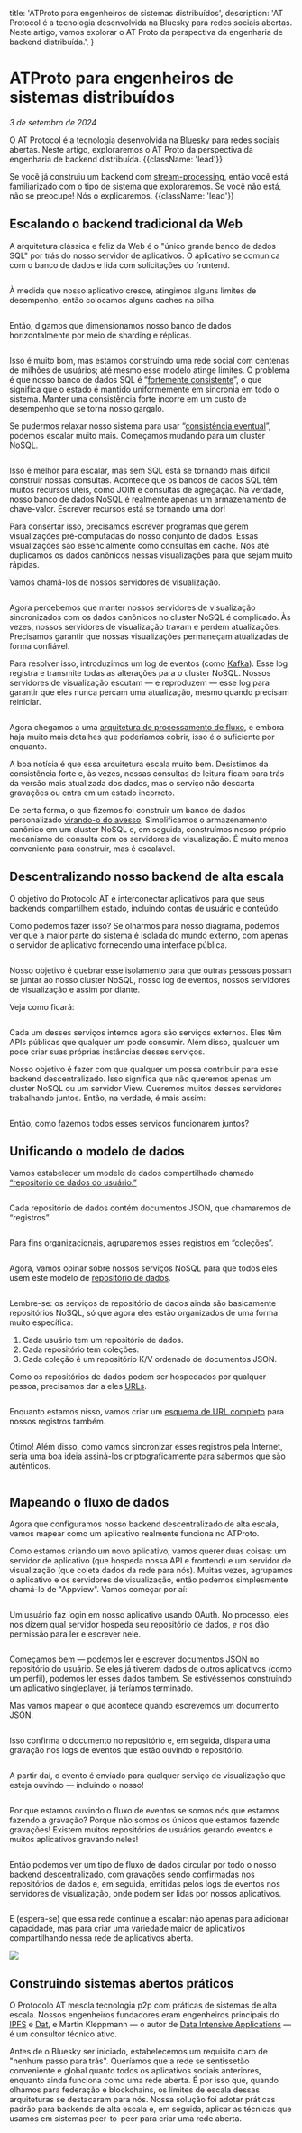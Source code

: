 
  title: 'ATProto para engenheiros de sistemas distribuídos',
  description:
    'AT Protocol é a tecnologia desenvolvida na Bluesky para redes sociais abertas. Neste artigo, vamos explorar o AT Proto da perspectiva da engenharia de backend distribuída.',
}

# ATProto para engenheiros de sistemas distribuídos

*3 de setembro de 2024*

O AT Protocol é a tecnologia desenvolvida na [Bluesky](https://bsky.app) para redes sociais abertas. Neste artigo, exploraremos o AT Proto da perspectiva da engenharia de backend distribuída. {{className: 'lead'}}

Se você já construiu um backend com [stream-processing](https://milinda.pathirage.org/kappa-architecture.com/), então você está familiarizado com o tipo de sistema que exploraremos. Se você não está, não se preocupe! Nós o explicaremos. {{className: 'lead'}}

## Escalando o backend tradicional da Web

A arquitetura clássica e feliz da Web é o "único grande banco de dados SQL" por trás do nosso servidor de aplicativos. O aplicativo se comunica com o banco de dados e lida com solicitações do frontend.

<Container>
<Image src={image1} alt="" className="w-full dark:invert max-w-md mx-auto" />
</Container>

À medida que nosso aplicativo cresce, atingimos alguns limites de desempenho, então colocamos alguns caches na pilha.

<Container>
<Image src={image2} alt="" className="w-full dark:invert max-w-2xl mx-auto" />
</Container>

Então, digamos que dimensionamos nosso banco de dados horizontalmente por meio de sharding e réplicas.

<Container>
<Image src={image3} alt="" className="w-full dark:invert max-w-xl mx-auto" />
</Container>

Isso é muito bom, mas estamos construindo uma rede social com centenas de milhões de usuários; até mesmo esse modelo atinge limites. O problema é que nosso banco de dados SQL é “[fortemente consistente](https://en.wikipedia.org/wiki/Strong_consistency)”, o que significa que o estado é mantido uniformemente em sincronia em todo o sistema. Manter uma consistência forte incorre em um custo de desempenho que se torna nosso gargalo.

Se pudermos relaxar nosso sistema para usar “[consistência eventual](https://en.wikipedia.org/wiki/Eventual_consistency)”, podemos escalar muito mais. Começamos mudando para um cluster NoSQL.

<Container>
<Image src={image4} alt="" className="w-full dark:invert max-w-lg mx-auto" />
</Container>

Isso é melhor para escalar, mas sem SQL está se tornando mais difícil construir nossas consultas. Acontece que os bancos de dados SQL têm muitos recursos úteis, como JOIN e consultas de agregação. Na verdade, nosso banco de dados NoSQL é realmente apenas um armazenamento de chave-valor. Escrever recursos está se tornando uma dor!

Para consertar isso, precisamos escrever programas que gerem visualizações pré-computadas do nosso conjunto de dados. Essas visualizações são essencialmente como consultas em cache. Nós até duplicamos os dados canônicos nessas visualizações para que sejam muito rápidas.

Vamos chamá-los de nossos servidores de visualização.

<Container>
<Image src={image5} alt="" className="w-full dark:invert" />
</Container>

Agora percebemos que manter nossos servidores de visualização sincronizados com os dados canônicos no cluster NoSQL é complicado. Às vezes, nossos servidores de visualização travam e perdem atualizações. Precisamos garantir que nossas visualizações permaneçam atualizadas de forma confiável.

Para resolver isso, introduzimos um log de eventos (como [Kafka](https://kafka.apache.org/)). Esse log registra e transmite todas as alterações para o cluster NoSQL. Nossos servidores de visualização escutam &mdash; e reproduzem &mdash; esse log para garantir que eles nunca percam uma atualização, mesmo quando precisam reiniciar.

<Container>
<Image src={image6} alt="" className="w-full dark:invert" />
</Container>

Agora chegamos a uma [arquitetura de processamento de fluxo](https://milinda.pathirage.org/kappa-architecture.com/), e embora haja muito mais detalhes que poderíamos cobrir, isso é o suficiente por enquanto.

A boa notícia é que essa arquitetura escala muito bem. Desistimos da consistência forte e, às vezes, nossas consultas de leitura ficam para trás da versão mais atualizada dos dados, mas o serviço não descarta gravações ou entra em um estado incorreto.

De certa forma, o que fizemos foi construir um banco de dados personalizado [virando-o do avesso](https://www.youtube.com/watch?v=fU9hR3kiOK0). Simplificamos o armazenamento canônico em um cluster NoSQL e, em seguida, construímos nosso próprio mecanismo de consulta com os servidores de visualização. É muito menos conveniente para construir, mas é escalável.

## Descentralizando nosso backend de alta escala

O objetivo do Protocolo AT é interconectar aplicativos para que seus backends compartilhem estado, incluindo contas de usuário e conteúdo.

Como podemos fazer isso? Se olharmos para nosso diagrama, podemos ver que a maior parte do sistema é isolada do mundo externo, com apenas o servidor de aplicativo fornecendo uma interface pública.

<Container>
<Image src={image7} alt="" className="w-full dark:invert" />
</Container>

Nosso objetivo é quebrar esse isolamento para que outras pessoas possam se juntar ao nosso cluster NoSQL, nosso log de eventos, nossos servidores de visualização e assim por diante.

Veja como ficará:

<Container>
<Image src={image8} alt="" className="w-full dark:invert" />
</Container>

Cada um desses serviços internos agora são serviços externos. Eles têm APIs públicas que qualquer um pode consumir. Além disso, qualquer um pode criar suas próprias instâncias desses serviços.

Nosso objetivo é fazer com que qualquer um possa contribuir para esse backend descentralizado. Isso significa que não queremos apenas um cluster NoSQL ou um servidor View. Queremos muitos desses servidores trabalhando juntos. Então, na verdade, é mais assim:

<Container><Image src={image9} alt="" className="w-full dark:invert" />
</Container>

Então, como fazemos todos esses serviços funcionarem juntos?

## Unificando o modelo de dados

Vamos estabelecer um modelo de dados compartilhado chamado [“repositório de dados do usuário.”](/guides/data-repos)

<Container>
<Image src={image10} alt="" className="w-full dark:invert max-w-72 mx-auto" />
</Container>

Cada repositório de dados contém documentos JSON, que chamaremos de “registros”.

<Container>
<Image src={image11} alt="" className="w-full dark:invert max-w-lg mx-auto" />
</Container>

Para fins organizacionais, agruparemos esses registros em “coleções”.

<Container>
<Image src={image12} alt="" className="w-full dark:invert max-w-lg mx-auto" />
</Container>

Agora, vamos opinar sobre nossos serviços NoSQL para que todos eles usem este modelo de [repositório de dados](/guides/data-repos).

<Container>
<Image src={image13} alt="" className="w-full dark:invert" />
</Container>

Lembre-se: os serviços de repositório de dados ainda são basicamente repositórios NoSQL, só que agora eles estão organizados de uma forma muito específica:

1. Cada usuário tem um repositório de dados.
2. Cada repositório tem coleções.
3. Cada coleção é um repositório K/V ordenado de documentos JSON.

Como os repositórios de dados podem ser hospedados por qualquer pessoa, precisamos dar a eles [URLs](/specs/at-uri-scheme).

<Container>
<Image src={image14} alt="" className="w-full dark:invert max-w-72 mx-auto" />
</Container>

Enquanto estamos nisso, vamos criar um [esquema de URL completo](/specs/at-uri-scheme) para nossos registros também.

<Container>
<Image src={image15} alt="" className="w-full dark:invert max-w-lg mx-auto" />
</Container>

Ótimo! Além disso, como vamos sincronizar esses registros pela Internet, seria uma boa ideia assiná-los criptograficamente para sabermos que são autênticos.

<Container>
<Image src={image16} alt="" className="w-full dark:invert max-w-lg mx-auto" />
</Container>

## Mapeando o fluxo de dados

Agora que configuramos nosso backend descentralizado de alta escala, vamos mapear como um aplicativo realmente funciona no ATProto.

Como estamos criando um novo aplicativo, vamos querer duas coisas: um servidor de aplicativo (que hospeda nossa API e frontend) e um servidor de visualização (que coleta dados da rede para nós). Muitas vezes, agrupamos o aplicativo e os servidores de visualização, então podemos simplesmente chamá-lo de "Appview". Vamos começar por aí:

<Container>
<Image src={image17} alt="" className="w-full dark:invert max-w-md mx-auto" />
</Container>

Um usuário faz login em nosso aplicativo usando OAuth. No processo, eles nos dizem qual servidor hospeda seu repositório de dados, _e_ nos dão permissão para ler e escrever nele.

<Container>
<Image src={image18} alt="" className="w-full dark:invert max-w-md mx-auto" />
</Container>

Começamos bem &mdash; podemos ler e escrever documentos JSON no repositório do usuário. Se eles já tiverem dados de outros aplicativos (como um perfil), podemos ler esses dados também. Se estivéssemos construindo um aplicativo singleplayer, já teríamos terminado.

Mas vamos mapear o que acontece quando escrevemos um documento JSON.

<Container>
<Image src={image19} alt="" className="w-full dark:invert max-w-xl mx-auto" />
</Container>

Isso confirma o documento no repositório e, em seguida, dispara uma gravação nos logs de eventos que estão ouvindo o repositório.

<Container>
<Image src={image20} alt="" className="w-full dark:invert" />
</Container>

A partir daí, o evento é enviado para qualquer serviço de visualização que esteja ouvindo &mdash; incluindo o nosso!

<Container>
<Image src={image21} alt="" className="w-full dark:invert" />
</Container>

Por que estamos ouvindo o fluxo de eventos se somos nós que estamos fazendo a gravação? Porque não somos os únicos que estamos fazendo gravações! Existem muitos repositórios de usuários gerando eventos e muitos aplicativos gravando neles!

<Container>
<Image src={image22} alt="" className="w-full dark:invert max-w-lg mx-auto" />
</Container>

Então podemos ver um tipo de fluxo de dados circular por todo o nosso backend descentralizado, com gravações sendo confirmadas nos repositórios de dados e, em seguida, emitidas pelos logs de eventos nos servidores de visualização, onde podem ser lidas por nossos aplicativos.

<Container>
<Image src={image23} alt="" className="w-full dark:invert" />
</Container>

E (espera-se) que essa rede continue a escalar: não apenas para adicionar capacidade, mas para criar uma variedade maior de aplicativos compartilhando nessa rede de aplicativos aberta.

<Container>
<Image src={image24} className="w-full dark:invert max-w-2xl" />
</Container>

## Construindo sistemas abertos práticos

O Protocolo AT mescla tecnologia p2p com práticas de sistemas de alta escala. Nossos engenheiros fundadores eram engenheiros principais do [IPFS](https://en.wikipedia.org/wiki/InterPlanetary_File_System) e [Dat](https://en.wikipedia.org/wiki/Dat_(software)), e Martin Kleppmann — o autor de [Data Intensive Applications](https://www.oreilly.com/library/view/designing-data-intensive-applications/9781491903063/) — é um consultor técnico ativo.

Antes de o Bluesky ser iniciado, estabelecemos um requisito claro de "nenhum passo para trás". Queríamos que a rede se sentissetão conveniente e global quanto todos os aplicativos sociais anteriores, enquanto ainda funciona como uma rede aberta. É por isso que, quando olhamos para federação e blockchains, os limites de escala dessas arquiteturas se destacaram para nós. Nossa solução foi adotar práticas padrão para backends de alta escala e, em seguida, aplicar as técnicas que usamos em sistemas peer-to-peer para criar uma rede aberta.

<FooterCTA href="/" title="Pronto para saber mais?" description="Especificações, guias e SDKs podem ser encontrados aqui." />